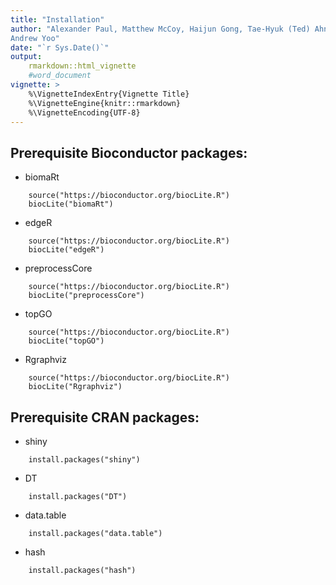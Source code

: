 ```yaml
---
title: "Installation"
author: "Alexander Paul, Matthew McCoy, Haijun Gong, Tae-Hyuk (Ted) Ahn, 
Andrew Yoo"
date: "`r Sys.Date()`"
output:
    rmarkdown::html_vignette
    #word_document
vignette: >
    %\VignetteIndexEntry{Vignette Title}
    %\VignetteEngine{knitr::rmarkdown}
    %\VignetteEncoding{UTF-8}
---
```


## Prerequisite Bioconductor packages:  
- biomaRt  
```{} 
    source("https://bioconductor.org/biocLite.R")  
    biocLite("biomaRt")
```
- edgeR  
```{}
    source("https://bioconductor.org/biocLite.R")  
    biocLite("edgeR")  
```
- preprocessCore  
```{}
    source("https://bioconductor.org/biocLite.R")  
    biocLite("preprocessCore")
```  
- topGO  
```{}
    source("https://bioconductor.org/biocLite.R")  
    biocLite("topGO")
```  
- Rgraphviz  
```{}
    source("https://bioconductor.org/biocLite.R")  
    biocLite("Rgraphviz")
```  

##  Prerequisite CRAN packages:  
- shiny  
```{}
    install.packages("shiny") 
```  
- DT  
```{}
    install.packages("DT") 
```
- data.table  
```{}
    install.packages("data.table") 
```
- hash  
```{}
    install.packages("hash") 
```
